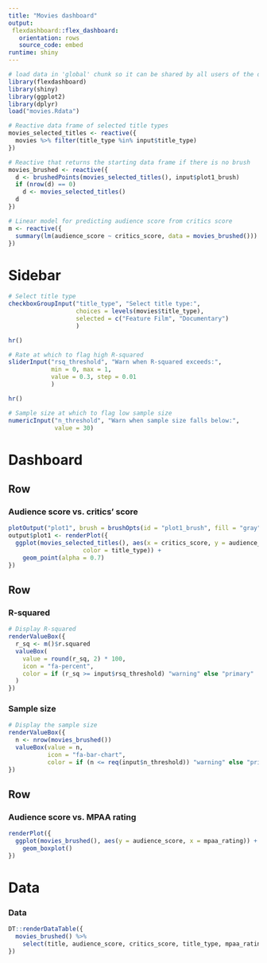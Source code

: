 ```yaml
---
title: "Movies dashboard"
output: 
 flexdashboard::flex_dashboard:
   orientation: rows
   source_code: embed
runtime: shiny
---
```


```r
# load data in 'global' chunk so it can be shared by all users of the dashboard
library(flexdashboard)
library(shiny)
library(ggplot2)
library(dplyr)
load("movies.Rdata")
```

```r
# Reactive data frame of selected title types
movies_selected_titles <- reactive({
  movies %>% filter(title_type %in% input$title_type)
})

# Reactive that returns the starting data frame if there is no brush
movies_brushed <- reactive({
  d <- brushedPoints(movies_selected_titles(), input$plot1_brush)
  if (nrow(d) == 0)
    d <- movies_selected_titles()
  d
})

# Linear model for predicting audience score from critics score
m <- reactive({
  summary(lm(audience_score ~ critics_score, data = movies_brushed()))
})
```

Sidebar {.sidebar}
=======================================================================

```r
# Select title type
checkboxGroupInput("title_type", "Select title type:",
                   choices = levels(movies$title_type),
                   selected = c("Feature Film", "Documentary")
                   )

hr()

# Rate at which to flag high R-squared
sliderInput("rsq_threshold", "Warn when R-squared exceeds:",
            min = 0, max = 1, 
            value = 0.3, step = 0.01
            )

hr()

# Sample size at which to flag low sample size
numericInput("n_threshold", "Warn when sample size falls below:",
             value = 30)
```

Dashboard
=======================================================================

Row
-----------------------------------------------------------------------

### Audience score vs. critics' score

```r
plotOutput("plot1", brush = brushOpts(id = "plot1_brush", fill = "gray"))
output$plot1 <- renderPlot({
  ggplot(movies_selected_titles(), aes(x = critics_score, y = audience_score, 
                     color = title_type)) + 
    geom_point(alpha = 0.7)
})
```

Row
-----------------------------------------------------------------------

### R-squared {.value-box}

```r
# Display R-squared
renderValueBox({
  r_sq <- m()$r.squared
  valueBox(
    value = round(r_sq, 2) * 100,
    icon = "fa-percent",
    color = if (r_sq >= input$rsq_threshold) "warning" else "primary"
  )
})
```

### Sample size {.value-box}

```r
# Display the sample size
renderValueBox({
  n <- nrow(movies_brushed())
  valueBox(value = n, 
           icon = "fa-bar-chart",
           color = if (n <= req(input$n_threshold)) "warning" else "primary")
})
```

Row
-----------------------------------------------------------------------

### Audience score vs. MPAA rating

```r
renderPlot({
  ggplot(movies_brushed(), aes(y = audience_score, x = mpaa_rating)) +
    geom_boxplot()
})
```

Data
=======================================================================

### Data

```r
DT::renderDataTable({
  movies_brushed() %>%
    select(title, audience_score, critics_score, title_type, mpaa_rating)
})
```